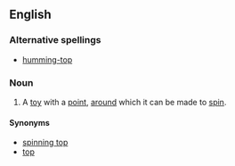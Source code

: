 ==English==
===Alternative spellings===
*[[humming-top]]
===Noun===
{{en-noun|sg=[[humming]] [[top]]}}
#A [[toy]] with a [[point]], [[around]] which it can be made to [[spin]].
====Synonyms====
*[[spinning top]]
*[[top]]